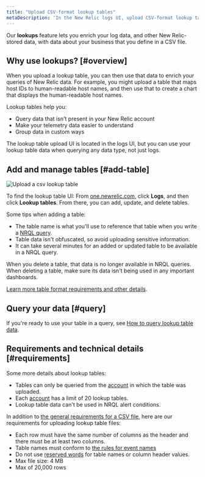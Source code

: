 ```yaml
---
title: "Upload CSV-format lookup tables"
metaDescription: 'In the New Relic logs UI, upload CSV-format lookup tables and use that data in combination with other New Relic data.'
---
```



Our **lookups** feature lets you enrich your log data, and other New Relic-stored data, with data about your business that you define in a CSV file. 

## Why use lookups? [#overview]

When you upload a lookup table, you can then use that data to enrich your queries of New Relic data. For example, you might upload a table that maps host IDs to human-readable host names, and then use that to create a chart that displays the human-readable host names. 

Lookup tables help you: 

* Query data that isn't present in your New Relic account  
* Make your telemetry data easier to understand
* Group data in custom ways

The lookup table upload UI is located in the logs UI, but you can use your lookup table data when querying any data type, not just logs. 

## Add and manage tables [#add-table]

<img
  title="Upload a csv lookup table"
  alt="Upload a csv lookup table"
  src={logsLookupTableUi}
/>

To find the lookup table UI: From [one.newrelic.com](https://one.newrelic.com), click **Logs**, and then click **Lookup tables**. From there, you can add, update, and delete tables. 

Some tips when adding a table: 

* The table name is what you'll use to reference that table when you write a [NRQL query](/docs/query-your-data/nrql-new-relic-query-language/nrql-query-tutorials/lookups). 
* Table data isn't obfuscated, so avoid uploading sensitive information.
* It can take several minutes for an added or updated table to be available in a NRQL query. 

When you delete a table, that data is no longer available in NRQL queries. When deleting a table, make sure its data isn't being used in any important dashboards.

[Learn more table format requirements and other details](#requirements). 

## Query your data [#query]

If you're ready to use your table in a query, see [How to query lookup table data](/docs/query-your-data/nrql-new-relic-query-language/nrql-query-tutorials/lookups).

## Requirements and technical details [#requirements]

Some more details about lookup tables: 

* Tables can only be queried from the [account](/docs/accounts/accounts-billing/account-structure/new-relic-account-structure/#organization-accounts) in which the table was uploaded. 
* Each [account](/docs/accounts/accounts-billing/account-structure/new-relic-account-structure/#organization-accounts) has a limit of 20 lookup tables.
* Lookup table data can't be used in NRQL alert conditions. 

In addition to [the general requirements for a CSV file](https://www.rfc-editor.org/rfc/rfc4180), here are our requirements for uploading lookup table files: 

* Each row must have the same number of columns as the header and there must be at least two columns.
* Table names must conform to [the rules for event names](/docs/data-apis/ingest-apis/event-api/introduction-event-api/#limits)
* Do not use [reserved words](/docs/data-apis/custom-data/custom-events/data-requirements-limits-custom-event-data/#reserved-words) for table names or column header values.
* Max file size: 4 MB
* Max of 20,000 rows


